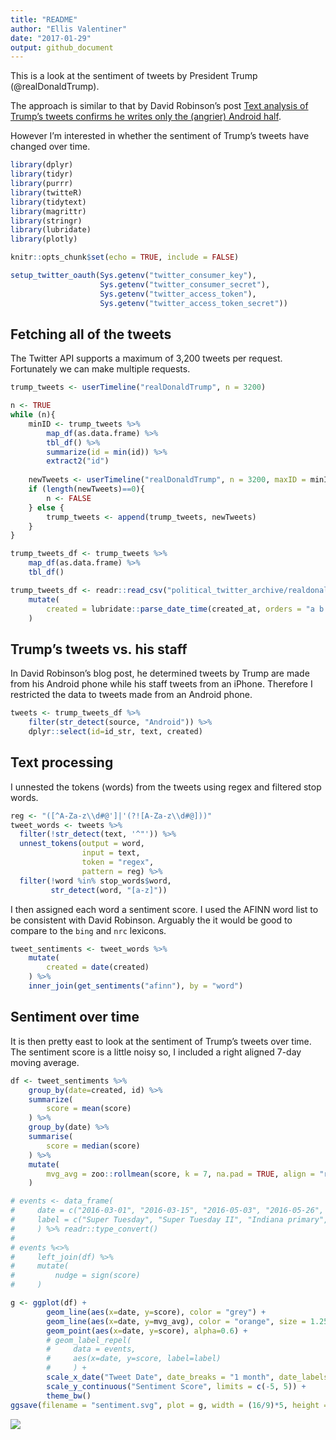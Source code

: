 ```yaml
---
title: "README"
author: "Ellis Valentiner"
date: "2017-01-29"
output: github_document
---
```


This is a look at the sentiment of tweets by President Trump (@realDonaldTrump).

The approach is similar to that by David Robinson's post [Text analysis of Trump's tweets confirms he writes only the (angrier) Android half](http://varianceexplained.org/r/trump-tweets/).

However I'm interested in whether the sentiment of Trump's tweets have changed over time.

```r
library(dplyr)
library(tidyr)
library(purrr)
library(twitteR)
library(tidytext)
library(magrittr)
library(stringr)
library(lubridate)
library(plotly)

knitr::opts_chunk$set(echo = TRUE, include = FALSE)

setup_twitter_oauth(Sys.getenv("twitter_consumer_key"),
                    Sys.getenv("twitter_consumer_secret"),
                    Sys.getenv("twitter_access_token"),
                    Sys.getenv("twitter_access_token_secret"))
```

## Fetching all of the tweets

The Twitter API supports a maximum of 3,200 tweets per request. Fortunately we can make multiple requests.

```r
trump_tweets <- userTimeline("realDonaldTrump", n = 3200)

n <- TRUE
while (n){
    minID <- trump_tweets %>%
        map_df(as.data.frame) %>%
        tbl_df() %>%
        summarize(id = min(id)) %>% 
        extract2("id")
    
    newTweets <- userTimeline("realDonaldTrump", n = 3200, maxID = minID)
    if (length(newTweets)==0){
        n <- FALSE
    } else {
        trump_tweets <- append(trump_tweets, newTweets)
    }
}

trump_tweets_df <- trump_tweets %>%
    map_df(as.data.frame) %>%
    tbl_df()
```

```r
trump_tweets_df <- readr::read_csv("political_twitter_archive/realdonaldtrump/realdonaldtrump.csv") %>%
    mutate(
        created = lubridate::parse_date_time(created_at, orders = "a b d H:M:S z Y")
    )
```

## Trump's tweets vs. his staff

In David Robinson's blog post, he determined tweets by Trump are made from his Android phone while his staff tweets from an iPhone. Therefore I restricted the data to tweets made from an Android phone.

```r
tweets <- trump_tweets_df %>%
    filter(str_detect(source, "Android")) %>%
    dplyr::select(id=id_str, text, created)
```

## Text processing

I unnested the tokens (words) from the tweets using regex and filtered stop words.

```r
reg <- "([^A-Za-z\\d#@']|'(?![A-Za-z\\d#@]))"
tweet_words <- tweets %>%
  filter(!str_detect(text, '^"')) %>%
  unnest_tokens(output = word,
                input = text,
                token = "regex",
                pattern = reg) %>%
  filter(!word %in% stop_words$word,
         str_detect(word, "[a-z]"))
```

I then assigned each word a sentiment score. I used the AFINN word list to be consistent with David Robinson. Arguably the it would be good to compare to the `bing` and `nrc` lexicons.

```r
tweet_sentiments <- tweet_words %>%
    mutate(
        created = date(created)
    ) %>%
    inner_join(get_sentiments("afinn"), by = "word")
```

## Sentiment over time

It is then pretty east to look at the sentiment of Trump's tweets over time. The sentiment score is a little noisy so, I included a right aligned 7-day moving average.

```r
df <- tweet_sentiments %>%
    group_by(date=created, id) %>%
    summarize(
        score = mean(score)
    ) %>%
    group_by(date) %>%
    summarise(
        score = median(score)
    ) %>%
    mutate(
        mvg_avg = zoo::rollmean(score, k = 7, na.pad = TRUE, align = "right") %>% zoo::na.fill("extend")
    )

# events <- data_frame(
#     date = c("2016-03-01", "2016-03-15", "2016-05-03", "2016-05-26", "2016-06-07", "2016-07-19", "2016-07-25", "2016-09-26", "2016-10-09", "2016-10-19", "2016-11-08", "2016-12-19"),
#     label = c("Super Tuesday", "Super Tuesday II", "Indiana primary", "Presumptive nominee", "Final primaries", "Republican national convenction", "Democratic national convention", "1st debate", "2nd debate", "3rd debate", "Election day", "Electoral College vote")
#     ) %>% readr::type_convert()
# 
# events %<>%
#     left_join(df) %>%
#     mutate(
#         nudge = sign(score)
#     )

g <- ggplot(df) +
        geom_line(aes(x=date, y=score), color = "grey") +
        geom_line(aes(x=date, y=mvg_avg), color = "orange", size = 1.25) +
        geom_point(aes(x=date, y=score), alpha=0.6) +
        # geom_label_repel(
        #     data = events,
        #     aes(x=date, y=score, label=label)
        #     ) +
        scale_x_date("Tweet Date", date_breaks = "1 month", date_labels = "%b%y") +
        scale_y_continuous("Sentiment Score", limits = c(-5, 5)) +
        theme_bw()
ggsave(filename = "sentiment.svg", plot = g, width = (16/9)*5, height = 5, units = "in")
```

![](sentiment.svg)

